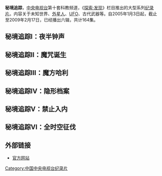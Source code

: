 {{Unreferenced|time=2020-03-09T02:22:15+00:00}}
'''秘境追踪'''，[[中国中央电视台|中央电视台]]第十套科教频道，《[[探索·发现|探索·发现]]》栏目推出的大型系列[[纪录片|纪录片]]。内容关于未知世界、[[外星人|外星人]]、[[UFO|UFO]]、古代武器等。自2005年1月3日起，截止至2009年2月17日，已经播出六辑，共计164集。

== 秘境追踪Ⅰ：夜半钟声 ==
{{main|秘境追踪第一季}}
== 秘境追踪Ⅱ：魔咒诞生 ==
{{main|秘境追踪第二季}}
== 秘境追踪Ⅲ：魔方哈利 ==
{{main|秘境追踪第三季}}
== 秘境追踪Ⅳ：隐形档案 ==
{{main|秘境追踪第四季}}
== 秘境追踪Ⅴ：禁止入内 ==
{{main|秘境追踪第五季}}
== 秘境追踪Ⅵ：全时空征伐 ==
{{main|秘境追踪第六季}}
==外部链接==
*[https://web.archive.org/web/20100414153047/http://space.tv.cctv.com/page/PAGE1221550948819500 官方网站]

{{电视小作品}}
[[Category:中国中央电视台纪录片|Category:中国中央电视台纪录片]]